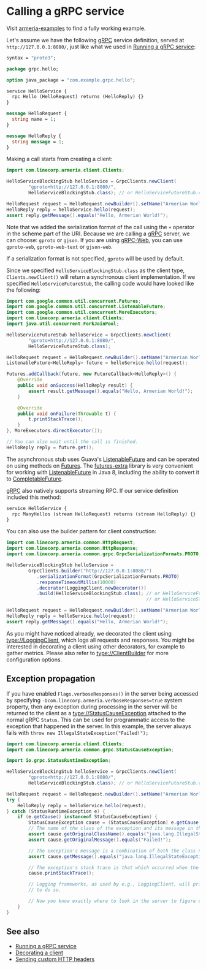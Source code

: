 # Calling a gRPC service

<Tip>

Visit [armeria-examples](https://github.com/line/armeria-examples) to find a fully working example.

</Tip>
  

Let's assume we have the following [gRPC] service definition, served at `http://127.0.0.1:8080/`, just like
what we used in [Running a gRPC service](/docs/server-grpc):

```protobuf
syntax = "proto3";

package grpc.hello;

option java_package = "com.example.grpc.hello";

service HelloService {
  rpc Hello (HelloRequest) returns (HelloReply) {}
}

message HelloRequest {
  string name = 1;
}

message HelloReply {
  string message = 1;
}
```

Making a call starts from creating a client:

```java
import com.linecorp.armeria.client.Clients;

HelloServiceBlockingStub helloService = GrpcClients.newClient(
        "gproto+http://127.0.0.1:8080/",
        HelloServiceBlockingStub.class); // or HelloServiceFutureStub.class or HelloServiceStub.class

HelloRequest request = HelloRequest.newBuilder().setName("Armerian World").build();
HelloReply reply = helloService.hello(request);
assert reply.getMessage().equals("Hello, Armerian World!");
```

Note that we added the serialization format of the call using the `+` operator in the scheme part of the URI.
Because we are calling a [gRPC] server, we can choose: `gproto` or `gjson`. If you are using [gRPC-Web],
you can use `gproto-web`, `gproto-web-text` or `gjson-web`.

<Tip>

If a serialization format is not specified, `gproto` will be used by default.

</Tip>

Since we specified `HelloServiceBlockingStub.class` as the client type, `Clients.newClient()` will return a
synchronous client implementation.  If we specified `HelloServiceFutureStub`, the calling code would have
looked like the following:

```java
import com.google.common.util.concurrent.Futures;
import com.google.common.util.concurrent.ListenableFuture;
import com.google.common.util.concurrent.MoreExecutors;
import com.linecorp.armeria.client.Clients;
import java.util.concurrent.ForkJoinPool;

HelloServiceFutureStub helloService = GrpcClients.newClient(
        "gproto+http://127.0.0.1:8080/",
        HelloServiceFutureStub.class);

HelloRequest request = HelloRequest.newBuilder().setName("Armerian World").build();
ListenableFuture<HelloReply> future = helloService.hello(request);

Futures.addCallback(future, new FutureCallback<HelloReply>() {
    @Override
    public void onSuccess(HelloReply result) {
        assert result.getMessage().equals("Hello, Armerian World!");
    }

    @Override
    public void onFailure(Throwable t) {
        t.printStackTrace();
    }
}, MoreExecutors.directExecutor());

// You can also wait until the call is finished.
HelloReply reply = future.get();
```

The asynchronous stub uses Guava's [ListenableFuture] and can be operated on using methods on [Futures]. The
[futures-extra] library is very convenient for working with [ListenableFuture] in Java 8, including the ability
to convert it to [CompletableFuture].

[gRPC] also natively supports streaming RPC. If our service definition included this method:

```protobuf
service HelloService {
  rpc ManyHellos (stream HelloRequest) returns (stream HelloReply) {}
}
```

You can also use the builder pattern for client construction:

```java
import com.linecorp.armeria.common.HttpRequest;
import com.linecorp.armeria.common.HttpResponse;
import com.linecorp.armeria.common.grpc.GrpcSerializationFormats.PROTO;

HelloServiceBlockingStub helloService =
        GrpcClients.builder("http://127.0.0.1:8080/")
           .serializationFormat(GrpcSerializationFormats.PROTO)
           .responseTimeoutMillis(10000)
           .decorator(LoggingClient.newDecorator())
           .build(HelloServiceBlockingStub.class); // or HelloServiceFutureStub.class
                                                   // or HelloServiceStub.class

HelloRequest request = HelloRequest.newBuilder().setName("Armerian World").build();
HelloReply reply = helloService.hello(request);
assert reply.getMessage().equals("Hello, Armerian World!");
```

As you might have noticed already, we decorated the client using <type://LoggingClient>, which logs all
requests and responses. You might be interested in decorating a client using other decorators, for example
to gather metrics. Please also refer to <type://ClientBuilder> for more configuration options.

## Exception propagation

If you have enabled `Flags.verboseResponses()` in the server being accessed by specifying
`-Dcom.linecorp.armeria.verboseResponses=true` system property, then any exception during processing
in the server will be returned to the client as a <type://StatusCauseException> attached to the normal gRPC
`Status`. This can be used for programmatic access to the exception that happened in the server. In this
example, the server always fails with `throw new IllegalStateException("Failed!");`

```java
import com.linecorp.armeria.client.Clients;
import com.linecorp.armeria.common.grpc.StatusCauseException;

import io.grpc.StatusRuntimeException;

HelloServiceBlockingStub helloService = GrpcClients.newClient(
        "gproto+http://127.0.0.1:8080/",
        HelloServiceBlockingStub.class); // or HelloServiceFutureStub.class or HelloServiceStub.class

HelloRequest request = HelloRequest.newBuilder().setName("Armerian World").build();
try {
    HelloReply reply = helloService.hello(request);
} catch (StatusRuntimeException e) {
    if (e.getCause() instanceof StatusCauseException) {
        StatusCauseException cause = (StatusCauseException) e.getCause();
        // The name of the class of the exception and its message in the server can be accessed.
        assert cause.getOriginalClassName().equals("java.lang.IllegalStateException");
        assert cause.getOriginalMessage().equals("Failed!");

        // The exception's message is a combination of both the class name and original message.
        assert cause.getMessage().equals("java.lang.IllegalStateException: Failed!");

        // The exception's stack trace is that which occurred when the server threw the exception.
        cause.printStackTrace();

        // Logging frameworks, as used by e.g., LoggingClient, will print the stack trace if configured
        // to do so.

        // Now you know exactly where to look in the server to figure out what may have gone wrong.
    }
}
```

## See also

- [Running a gRPC service](/docs/server-grpc)
- [Decorating a client](/docs/client-decorator)
- [Sending custom HTTP headers](/docs/client-custom-http-headers)

[CompletableFuture]: https://docs.oracle.com/javase/10/docs/api/java/util/concurrent/CompletableFuture.html
[Futures]: https://google.github.io/guava/releases/21.0/api/docs/com/google/common/util/concurrent/Futures.html
[ListenableFuture]: https://google.github.io/guava/releases/21.0/api/docs/com/google/common/util/concurrent/ListenableFuture.html
[gRPC]: https://grpc.io/
[futures-extra]: https://github.com/spotify/futures-extra
[gRPC-Web]: https://github.com/grpc/grpc/blob/master/doc/PROTOCOL-WEB.md
